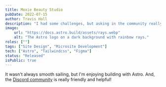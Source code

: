 ```yaml
---
title: Moxie Beauty Studio
pubDate: 2022-07-15
author: Travis Hall
description: "I had some challenges, but asking in the community really helped!"
image:
    url: "https://docs.astro.build/assets/rays.webp"
    alt: "The Astro logo on a dark background with rainbow rays."
roles: [""]
tags: ["Site Design", "Microsite Development"]
tech: ["Astro", "Tailwindcss", "Figma"]
status: "Released"
isPublic: true
---
```


<div class="text-teal-950 dark:text-white">

It wasn't always smooth sailing, but I'm enjoying building with Astro. And, the [Discord community](https://astro.build/chat) is really friendly and helpful!

</div>